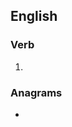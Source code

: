 ==English==

===Verb===
{{head|en|verb form}}

# {{en-third-person singular of|compleat}}

===Anagrams===
* {{anagrams|en|ectoplasm}}